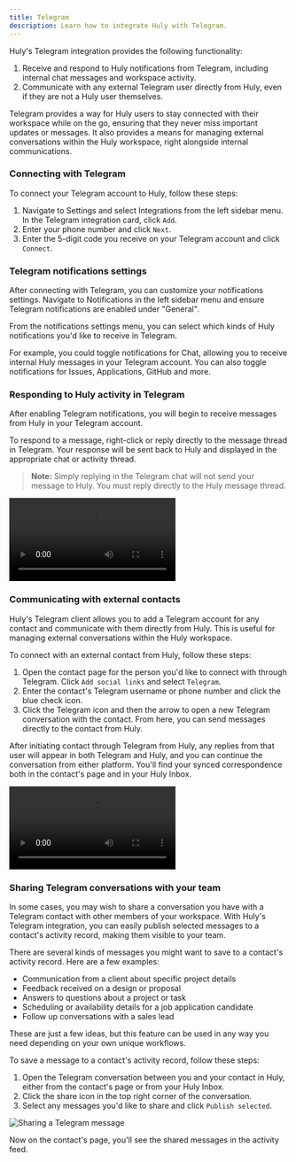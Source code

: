 ```yaml
---
title: Telegram
description: Learn how to integrate Huly with Telegram.
---
```



Huly's Telegram integration provides the following functionality:

1. Receive and respond to Huly notifications from Telegram, including internal chat messages and workspace activity.
2. Communicate with any external Telegram user directly from Huly, even if they are not a Huly user themselves.

Telegram provides a way for Huly users to stay connected with their workspace while on the go, ensuring that they never miss important updates or messages. It also provides a means for managing external conversations within the Huly workspace, right alongside internal communications.

### Connecting with Telegram

To connect your Telegram account to Huly, follow these steps:

1. Navigate to Settings and select Integrations from the left sidebar menu. In the Telegram integration card, click `Add`.
2. Enter your phone number and click `Next`.
3. Enter the 5-digit code you receive on your Telegram account and click `Connect`.

### Telegram notifications settings

After connecting with Telegram, you can customize your notifications settings. Navigate to Notifications in the left sidebar menu and ensure Telegram notifications are enabled under "General". 

From the notifications settings menu, you can select which kinds of Huly notifications you'd like to receive in Telegram. 

For example, you could toggle notifications for Chat, allowing you to receive internal Huly messages in your Telegram account. You can also toggle notifications for Issues, Applications, GitHub and more.

### Responding to Huly activity in Telegram

After enabling Telegram notifications, you will begin to receive messages from Huly in your Telegram account.

To respond to a message, right-click or reply directly to the message thread in Telegram. Your response will be sent back to Huly and displayed in the appropriate chat or activity thread.

> **Note:** Simply replying in the Telegram chat will not send your message to Huly. You must reply directly to the Huly message thread.

<video controls>
  <source src={telegramNotifications} type="video/mp4" />
</video>

### Communicating with external contacts

Huly's Telegram client allows you to add a Telegram account for any contact and communicate with them directly from Huly. This is useful for managing external conversations within the Huly workspace.

To connect with an external contact from Huly, follow these steps:

1. Open the contact page for the person you'd like to connect with through Telegram. Click `Add social links` and select `Telegram`.
2. Enter the contact's Telegram username or phone number and click the blue check icon.
3. Click the Telegram icon and then the arrow to open a new Telegram conversation with the contact. From here, you can send messages directly to the contact from Huly.

After initiating contact through Telegram from Huly, any replies from that user will appear in both Telegram and Huly, and you can continue the conversation from either platform. You'll find your synced correspondence both in the contact's page and in your Huly Inbox.

<video controls>
  <source src="/src/assets/videos/huly/telegram-external.mp4" type="video/mp4" />
</video>

### Sharing Telegram conversations with your team

In some cases, you may wish to share a conversation you have with a Telegram contact with other members of your workspace. With Huly's Telegram integration, you can easily publish selected messages to a contact's activity record, making them visible to your team.

There are several kinds of messages you might want to save to a contact's activity record. Here are a few examples:

* Communication from a client about specific project details
* Feedback received on a design or proposal
* Answers to questions about a project or task
* Scheduling or availability details for a job application candidate
* Follow up conversations with a sales lead

These are just a few ideas, but this feature can be used in any way you need depending on your own unique workflows.

To save a message to a contact's activity record, follow these steps:

1. Open the Telegram conversation between you and your contact in Huly, either from the contact's page or from your Huly Inbox.
2. Click the share icon in the top right corner of the conversation.
3. Select any messages you'd like to share and click `Publish selected`.

<Image 
    src={telegramShare} 
    alt="Sharing a Telegram message" 
    inferSize 
    quality="max" 
/>

Now on the contact's page, you'll see the shared messages in the activity feed.